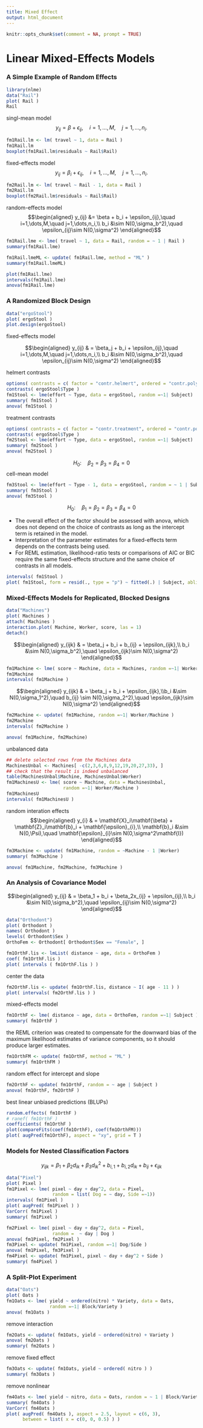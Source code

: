 ---
title: Mixed Effect
output: html_document
---

```{R setup, include = FALSE}
knitr::opts_chunk$set(comment = NA, prompt = TRUE)
```

# Linear Mixed-Effects Models

### A Simple Example of Random Effects

```{r}
library(nlme)
data("Rail")
plot( Rail )
Rail
```
singl-mean model
$$y_{ij} = \beta + \epsilon_{ij},\quad i=1,\dots,M,\quad j=1,\dots,n_i.$$
```{r}
fm1Rail.lm <- lm( travel ~ 1, data = Rail )
fm1Rail.lm
boxplot(fm1Rail.lm$residuals ~ Rail$Rail)
```
fixed-effects model
$$y_{ij} = \beta_i + \epsilon_{ij},\quad i=1,\dots,M,\quad j=1,\dots,n_i.$$
```{r}
fm2Rail.lm <- lm( travel ~ Rail - 1, data = Rail )
fm2Rail.lm
boxplot(fm2Rail.lm$residuals ~ Rail$Rail)
```
random-effects model
$$\begin{aligned}
y_{ij} &= \beta + b_i + \epsilon_{ij},\quad i=1,\dots,M,\quad j=1,\dots,n_i,\\
b_i &\sim N(0,\sigma_b^2),\quad \epsilon_{ij}\sim N(0,\sigma^2)
\end{aligned}$$
```{r}
fm1Rail.lme <- lme( travel ~ 1, data = Rail, random = ~ 1 | Rail )
summary(fm1Rail.lme)
```

```{r}
fm1Rail.lmeML <- update( fm1Rail.lme, method = "ML" )
summary(fm1Rail.lmeML)
```

```{r}
plot(fm1Rail.lme)
intervals(fm1Rail.lme)
anova(fm1Rail.lme)
```

###  A Randomized Block Design
```{r}
data("ergoStool")
plot( ergoStool )
plot.design(ergoStool)
```
fixed-effects model

$$\begin{aligned}
y_{ij} & = \beta_j + b_i + \epsilon_{ij},\quad i=1,\dots,M,\quad j=1,\dots,n_i,\\
b_i &\sim N(0,\sigma_b^2),\quad \epsilon_{ij}\sim N(0,\sigma^2)
\end{aligned}$$

helmert contrasts
```{r}
options( contrasts = c( factor = "contr.helmert", ordered = "contr.poly" ) )
contrasts( ergoStool$Type )
fm1Stool <- lme(effort ~ Type, data = ergoStool, random =~1| Subject)
summary( fm1Stool )
anova( fm1Stool )
```
treatment contrasts
```{r}
options( contrasts = c( factor = "contr.treatment", ordered = "contr.poly" ) )
contrasts( ergoStool$Type )
fm2Stool <- lme(effort ~ Type, data = ergoStool, random =~1| Subject)
summary( fm2Stool )
anova( fm2Stool )
```
$$H_0:\quad \beta_2=\beta_3=\beta_4=0$$
cell-mean model
```{r}
fm3Stool <- lme(effort ~ Type - 1, data = ergoStool, random = ~ 1 | Subject)
summary( fm3Stool )
anova( fm3Stool )
```
$$H_0:\quad \beta_1 = \beta_2=\beta_3=\beta_4=0$$

- The overall effect of the factor should be assessed with anova, which does not depend on the choice of contrasts as long as the intercept term is retained in the model.
- Interpretation of the parameter estimates for a fixed-effects term depends on the contrasts being used.
- For REML estimation, likelihood-ratio tests or comparisons of AIC
or BIC require the same fixed-effects structure and the same choice
of contrasts in all models.

```{r}
intervals( fm1Stool )
plot( fm1Stool, form = resid(., type = "p") ~ fitted(.) | Subject, abline = 0 )
```

### Mixed-Effects Models for Replicated, Blocked Designs
```{r}
data("Machines")
plot( Machines )
attach( Machines ) 
interaction.plot( Machine, Worker, score, las = 1) 
detach()
```

$$\begin{aligned}
y_{ijk} & = \beta_j + b_i + b_{ij} + \epsilon_{ijk},\\
b_i &\sim N(0,\sigma_b^2),\quad \epsilon_{ijk}\sim N(0,\sigma^2)
\end{aligned}$$
```{r}
fm1Machine <- lme( score ~ Machine, data = Machines, random =~1| Worker )
fm1Machine
intervals( fm1Machine )
```


$$\begin{aligned}
y_{ijk} & = \beta_j + b_i + \epsilon_{ijk},\\b_i &\sim N(0,\sigma_1^2),\quad b_{ij} \sim N(0,\sigma_2^2),\quad \epsilon_{ijk}\sim N(0,\sigma^2)
\end{aligned}$$
```{r}
fm2Machine <- update( fm1Machine, random =~1| Worker/Machine )
fm2Machine
intervals( fm2Machine )
```
```{r}
anova( fm1Machine, fm2Machine)
```

unbalanced data
```{r}
## delete selected rows from the Machines data
MachinesUnbal <- Machines[ -c(2,3,6,8,9,12,19,20,27,33), ]
## check that the result is indeed unbalanced
table(MachinesUnbal$Machine, MachinesUnbal$Worker)
fm1MachinesU <- lme( score ~ Machine, data = MachinesUnbal,
                     random =~1| Worker/Machine )
fm1MachinesU
intervals( fm1MachinesU )
```

random interation effects
$$\begin{aligned}
y_{i} & = \mathbf{X}_i\mathbf{\beta} + \mathbf{Z}_i\mathbf{b}_i +  \mathbf{\epsilon}_{i},\\
\mathbf{b}_i &\sim N(0,\Psi),\quad \mathbf{\epsilon}_{i}\sim N(0,\sigma^2\mathbf{I})
\end{aligned}$$
```{r}
fm3Machine <- update( fm1Machine, random = ~Machine - 1 |Worker)
summary( fm3Machine )
```

```{r}
anova( fm1Machine, fm2Machine, fm3Machine )
```

### An Analysis of Covariance Model
$$\begin{aligned}
y_{ij} & = \beta_1 + b_i + \beta_2x_{ij} + \epsilon_{ij},\\
b_i &\sim N(0,\sigma_b^2),\quad \epsilon_{ij}\sim N(0,\sigma^2)
\end{aligned}$$
```{r}
data("Orthodont")
plot( Orthodont )
names( Orthodont )
levels( Orthodont$Sex )
OrthoFem <- Orthodont[ Orthodont$Sex == "Female", ]
```

```{r}
fm1OrthF.lis <- lmList( distance ~ age, data = OrthoFem )
coef( fm1OrthF.lis )
plot( intervals ( fm1OrthF.lis ) )
```
center the data
```{r}
fm2OrthF.lis <- update( fm1OrthF.lis, distance ~ I( age - 11 ) )
plot( intervals( fm2OrthF.lis ) )
```

mixed-effects model
```{r}
fm1OrthF <- lme( distance ~ age, data = OrthoFem, random =~1| Subject )
summary( fm1OrthF )
```
the REML criterion was created to compensate for the downward bias of the maximum
likelihood estimates of variance components, so it should produce larger
estimates.
```{r}
fm1OrthFM <- update( fm1OrthF, method = "ML" )
summary( fm1OrthFM )
```

random effect for intercept and slope
```{r}
fm2OrthF <- update( fm1OrthF, random = ~ age | Subject )
anova( fm1OrthF, fm2OrthF )
```
best linear unbiased predictions (BLUPs)
```{r}
random.effects( fm1OrthF )
# ranef( fm1OrthF )
coefficients( fm1OrthF )
plot(compareFits(coef(fm1OrthF), coef(fm1OrthFM)))
plot( augPred(fm1OrthF), aspect = "xy", grid = T )
```

### Models for Nested Classification Factors
$$y_{ijk} = \beta_1 + \beta_2 d_{ik} + \beta_3 d^2_{ik} + b_{i,1} + b_{i,2}d_{ik} + b_{ij} + \epsilon_{ijk}$$
```{r}
data("Pixel")
plot( Pixel )
fm1Pixel <- lme( pixel ~ day + day^2, data = Pixel,
                 random = list( Dog = ~ day, Side =~1))
intervals( fm1Pixel )
plot( augPred( fm1Pixel ) )
VarCorr( fm1Pixel )
summary( fm1Pixel )
```
```{r}
fm2Pixel <- lme( pixel ~ day + day^2, data = Pixel,
                 random =  ~ day | Dog )
anova( fm1Pixel, fm2Pixel )
fm3Pixel <- update( fm1Pixel, random =~1| Dog/Side )
anova( fm1Pixel, fm3Pixel )
fm4Pixel <- update( fm1Pixel, pixel ~ day + day^2 + Side )
summary( fm4Pixel )
```

### A Split-Plot Experiment
```{r}
data("Oats")
plot( Oats )
fm1Oats <- lme( yield ~ ordered(nitro) * Variety, data = Oats,
                random =~1| Block/Variety )
anova( fm1Oats )
```
remove interaction
```{r}
fm2Oats <- update( fm1Oats, yield ~ ordered(nitro) + Variety )
anova( fm2Oats )
summary( fm2Oats )
```
remove fixed effect
```{r}
fm3Oats <- update( fm1Oats, yield ~ ordered( nitro ) )
summary( fm3Oats )
```
remove nonlinear
```{r}
fm4Oats <- lme( yield ~ nitro, data = Oats, random = ~ 1 | Block/Variety )
summary( fm4Oats )
VarCorr( fm4Oats )
plot( augPred( fm4Oats ), aspect = 2.5, layout = c(6, 3),
      between = list( x = c(0, 0, 0.5) ) )
```
